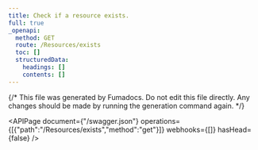 ```yaml
---
title: Check if a resource exists.
full: true
_openapi:
  method: GET
  route: /Resources/exists
  toc: []
  structuredData:
    headings: []
    contents: []
---
```


{/* This file was generated by Fumadocs.
Do not edit this file directly. Any changes should be made by running the generation command again. */}

<APIPage document={"/swagger.json"} operations={[{"path":"/Resources/exists","method":"get"}]} webhooks={[]} hasHead={false} />